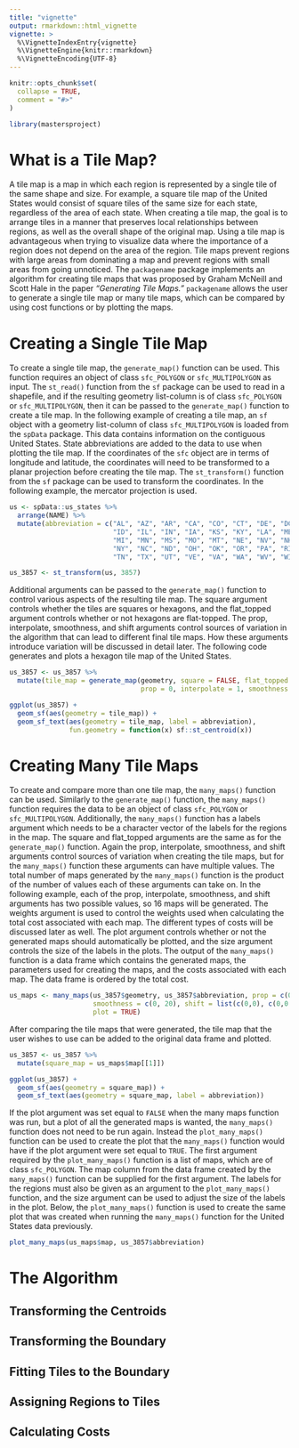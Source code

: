 ```yaml
---
title: "vignette"
output: rmarkdown::html_vignette
vignette: >
  %\VignetteIndexEntry{vignette}
  %\VignetteEngine{knitr::rmarkdown}
  %\VignetteEncoding{UTF-8}
---
```


```r
knitr::opts_chunk$set(
  collapse = TRUE,
  comment = "#>"
)
```

```r
library(mastersproject)
```

# What is a Tile Map?

A tile map is a map in which each region is represented by a single tile of the same shape and size. For example, a square tile map of the United States would consist of square tiles of the same size for each state, regardless of the area of each state. When creating a tile map, the goal is to arrange tiles in a manner that preserves local relationships between regions, as well as the overall shape of the original map. Using a tile map is advantageous when trying to visualize data where the importance of a region does not depend on the area of the region. Tile maps prevent regions with large areas from dominating a map and prevent regions with small areas from going unnoticed. The `packagename` package implements an algorithm for creating tile maps that was proposed by Graham McNeill and Scott Hale in the paper *"Generating Tile Maps."* `packagename` allows the user to generate a single tile map or many tile maps, which can be compared by using cost functions or by plotting the maps.

# Creating a Single Tile Map

To create a single tile map, the `generate_map()` function can be used. This function requires an object of class `sfc_POLYGON` or `sfc_MULTIPOLYGON` as input. The `st_read()` function from the `sf` package can be used to read in a shapefile, and if the resulting geometry list-column is of class `sfc_POLYGON` or `sfc_MULTIPOLYGON`, then it can be passed to the `generate_map()` function to create a tile map. In the following example of creating a tile map, an `sf` object with a geometry list-column of class `sfc_MULTIPOLYGON` is loaded from the `spData` package. This data contains information on the contiguous United States. State abbreviations are added to the data to use when plotting the tile map. If the coordinates of the `sfc` object are in terms of longitude and latitude, the coordinates will need to be transformed to a planar projection before creating the tile map. The `st_transform()` function from the `sf` package can be used to transform the coordinates. In the following example, the mercator projection is used.

```r
us <- spData::us_states %>%
  arrange(NAME) %>%
  mutate(abbreviation = c("AL", "AZ", "AR", "CA", "CO", "CT", "DE", "DC", "FL", "GA",
                          "ID", "IL", "IN", "IA", "KS", "KY", "LA", "ME", "MD", "MA", 
                          "MI", "MN", "MS", "MO", "MT", "NE", "NV", "NH", "NJ", "NM",
                          "NY", "NC", "ND", "OH", "OK", "OR", "PA", "RI", "SC", "SD",
                          "TN", "TX", "UT", "VE", "VA", "WA", "WV", "WI", "WY"))

us_3857 <- st_transform(us, 3857)
```

Additional arguments can be passed to the `generate_map()` function to control various aspects of the resulting tile map. The square argument controls whether the tiles are squares or hexagons, and the flat_topped argument controls whether or not hexagons are flat-topped. The prop, interpolate, smoothness, and shift arguments control sources of variation in the algorithm that can lead to different final tile maps. How these arguments introduce variation will be discussed in detail later. The following code generates and plots a hexagon tile map of the United States.

```r
us_3857 <- us_3857 %>%
  mutate(tile_map = generate_map(geometry, square = FALSE, flat_topped = TRUE,
                                 prop = 0, interpolate = 1, smoothness = 0, shift = c(0,0)))

ggplot(us_3857) +
  geom_sf(aes(geometry = tile_map)) +
  geom_sf_text(aes(geometry = tile_map, label = abbreviation),
               fun.geometry = function(x) sf::st_centroid(x))
```

# Creating Many Tile Maps

To create and compare more than one tile map, the `many_maps()` function can be used. Similarly to the `generate_map()` function, the `many_maps()` function requires the data to be an object of class `sfc_POLYGON` or `sfc_MULTIPOLYGON`. Additionally, the `many_maps()` function has a labels argument which needs to be a character vector of the labels for the regions in the map. The square and flat_topped arguments are the same as for the `generate_map()` function. Again the prop, interpolate, smoothness, and shift arguments control sources of variation when creating the tile maps, but for the `many_maps()` function these arguments can have multiple values. The total number of maps generated by the `many_maps()` function is the product of the number of values each of these arguments can take on. In the following example, each of the prop, interpolate, smoothness, and shift arguments has two possible values, so 16 maps will be generated. The weights argument is used to control the weights used when calculating the total cost associated with each map. The different types of costs will be discussed later as well. The plot argument controls whether or not the generated maps should automatically be plotted, and the size argument controls the size of the labels in the plots. The output of the `many_maps()` function is a data frame which contains the generated maps, the parameters used for creating the maps, and the costs associated with each map. The data frame is ordered by the total cost.

```r
us_maps <- many_maps(us_3857$geometry, us_3857$abbreviation, prop = c(0, 0.1), interpolate = c(0.5, 1),
                     smoothness = c(0, 20), shift = list(c(0,0), c(0,0.5)), weights = c(1,1,1,1),
                     plot = TRUE)
```

After comparing the tile maps that were generated, the tile map that the user wishes to use can be added to the original data frame and plotted.

```r
us_3857 <- us_3857 %>%
  mutate(square_map = us_maps$map[[1]])

ggplot(us_3857) +
  geom_sf(aes(geometry = square_map)) +
  geom_sf_text(aes(geometry = square_map, label = abbreviation))
```

If the plot argument was set equal to `FALSE` when the many maps function was run, but a plot of all the generated maps is wanted, the `many_maps()` function does not need to be run again. Instead the `plot_many_maps()` function can be used to create the plot that the `many_maps()` function would have if the plot argument were set equal to `TRUE`. The first argument required by the `plot_many_maps()` function is a list of maps, which are of class `sfc_POLYGON`. The map column from the data frame created by the `many_maps()` function can be supplied for the first argument. The labels for the regions must also be given as an argument to the `plot_many_maps()` function, and the size argument can be used to adjust the size of the labels in the plot. Below, the `plot_many_maps()` function is used to create the same plot that was created when running the `many_maps()` function for the United States data previously.

```r
plot_many_maps(us_maps$map, us_3857$abbreviation)
```

# The Algorithm

## Transforming the Centroids

## Transforming the Boundary

## Fitting Tiles to the Boundary

## Assigning Regions to Tiles

## Calculating Costs
